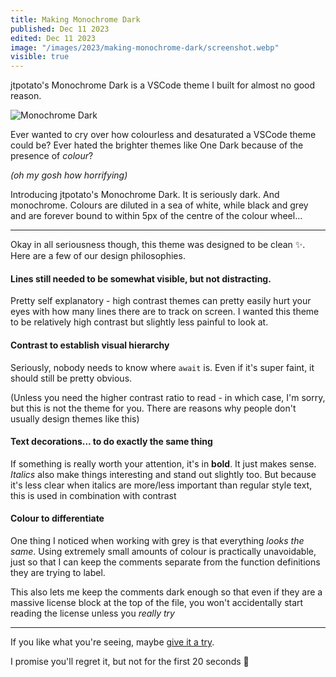 ```yaml
---
title: Making Monochrome Dark
published: Dec 11 2023
edited: Dec 11 2023
image: "/images/2023/making-monochrome-dark/screenshot.webp"
visible: true
---
```


jtpotato's Monochrome Dark is a VSCode theme I built for almost no good reason.

![Monochrome Dark](/posts/images/2023/making-monochrome-dark/screenshot.webp)

Ever wanted to cry over how colourless and desaturated a VSCode theme could be? Ever hated the brighter themes like One Dark because of the presence of *colour*?

*(oh my gosh how horrifying)*

Introducing jtpotato's Monochrome Dark. It is seriously dark. And monochrome. Colours are diluted in a sea of white, while black and grey and are forever bound to within 5px of the centre of the colour wheel...

---

Okay in all seriousness though, this theme was designed to be clean ✨. Here are a few of our design philosophies.

#### Lines still needed to be somewhat visible, but not distracting.
Pretty self explanatory - high contrast themes can pretty easily hurt your eyes with how many lines there are to track on screen. I wanted this theme to be relatively high contrast but slightly less painful to look at.

#### Contrast to establish visual hierarchy
Seriously, nobody needs to know where `await` is. Even if it's super faint, it should still be pretty obvious.

(Unless you need the higher contrast ratio to read - in which case, I'm sorry, but this is not the theme for you. There are reasons why people don't usually design themes like this)

#### Text decorations... to do exactly the same thing
If something is really worth your attention, it's in **bold**. It just makes sense. *Italics* also make things interesting and stand out slightly too. But because it's less clear when italics are more/less important than regular style text, this is used in combination with contrast

#### Colour to differentiate
One thing I noticed when working with grey is that everything *looks the same*. Using extremely small amounts of colour is practically unavoidable, just so that I can keep the comments separate from the function definitions they are trying to label.

This also lets me keep the comments dark enough so that even if they are a massive license block at the top of the file, you won't accidentally start reading the license unless you *really try*

---

If you like what you're seeing, maybe [give it a try](https://marketplace.visualstudio.com/items?itemName=jtpotato.monochrome-dark-jtpotato).

I promise you'll regret it, but not for the first 20 seconds 🙏
